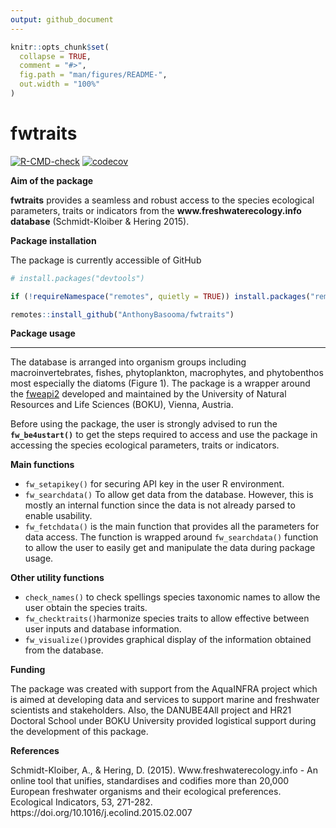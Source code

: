 ```yaml
---
output: github_document
---
```


<!-- README.md is generated from README.Rmd. Please edit that file -->

```r
knitr::opts_chunk$set(
  collapse = TRUE,
  comment = "#>",
  fig.path = "man/figures/README-",
  out.width = "100%"
)
```

# fwtraits

<!-- badges: start -->
[![R-CMD-check](https://github.com/AnthonyBasooma/fwtraits/actions/workflows/R-CMD-check.yaml/badge.svg)](https://github.com/AnthonyBasooma/fwtraits/actions/workflows/R-CMD-check.yaml)
[![codecov](https://codecov.io/gh/AnthonyBasooma/fwtraits/branch/master/graph/badge.svg?token=07OUlLSQus)](https://codecov.io/gh/AnthonyBasooma/fwtraits)

<!-- badges: end -->

**Aim of the package**

**fwtraits** provides a seamless and robust access to the species ecological parameters, traits or indicators from the **www.freshwaterecology.info database** (Schmidt-Kloiber & Hering 2015).

**Package installation**

The package is currently accessible of GitHub

``` r
# install.packages("devtools")

if (!requireNamespace("remotes", quietly = TRUE)) install.packages("remotes")

remotes::install_github("AnthonyBasooma/fwtraits")

```
**Package usage**

---
The database is arranged into organism groups including macroinvertebrates, fishes, phytoplankton, macrophytes, and phytobenthos most especially the diatoms (Figure 1). The package is a wrapper around the [fweapi2](https://www.freshwaterecology.info/fweapi2docu.php) developed and maintained by the University of Natural Resources and Life Sciences (BOKU), Vienna, Austria.

Before using the package, the user is strongly advised to run the **`fw_be4ustart()`** to get the steps required to access and use the package in accessing the species ecological parameters, traits or indicators.

<!-- ![**Figure 1. Accessing the species traits or ecological parameters from the Freshwaterecology.info database (FW DB).**](man/figures/fwatraitsworkflow.png) -->

**Main functions**

* `fw_setapikey()` for securing API key in the user R environment.
* `fw_searchdata()` To allow get data from the database. However, this is mostly an internal function since the data is not already parsed to enable usability.
* `fw_fetchdata()` is the main function that provides all the parameters for data access. The function is wrapped around `fw_searchdata()` function to allow the user to easily get and manipulate the data during package usage.

**Other utility functions**

* `check_names()` to check spellings species taxonomic names to allow the user obtain the species traits.
* `fw_checktraits()`harmonize species traits to allow effective between user inputs and database information.
* `fw_visualize()`provides graphical display of the information obtained from the database.

**Funding**

The package was created with support from the AquaINFRA project which is aimed at developing data and services to support marine and freshwater scientists and stakeholders. Also, the DANUBE4All project and HR21 Doctoral School under BOKU University provided logistical support during the development of this package.


**References**

Schmidt-Kloiber, A., & Hering, D. (2015). Www.freshwaterecology.info - An online tool that unifies, standardises and codifies more than 20,000 European freshwater organisms and their ecological preferences. Ecological Indicators, 53, 271-282. https://doi.org/10.1016/j.ecolind.2015.02.007
